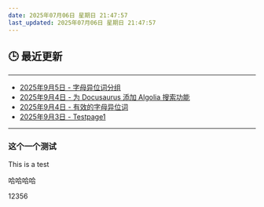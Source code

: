 ```yaml
---
date: 2025年07月06日 星期日 21:47:57
last_updated: 2025年07月06日 星期日 21:47:57
---
```


## 🕒 最近更新

---
- [2025年9月5日 - 字母异位词分组](/blog/LeetCode49)
- [2025年9月4日 - 为 Docusaurus 添加 Algolia 搜索功能](/blog/Algolia)
- [2025年9月4日 - 有效的字母异位词](/blog/LeetCode242)
- [2025年9月3日 - Testpage1](/docs/mydoc/testpage1)
---

<!-- 其他内容 -->


### 这个一个测试
This is a test

哈哈哈哈


12356
